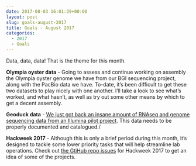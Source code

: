 ```yaml
---
date: 2017-08-03 16:01:39+00:00
layout: post
slug: goals-august-2017
title: Goals - August 2017
categories:
  - 2017
  - Goals
---
```


Data, data, data! That is the theme for this month.

**Olympia oyster data** - Going to assess and continue working on assembly the Olympia oyster genome we have from our BGI sequencing project, along with the PacBio data we have. To-date, it's been difficult to get these two datasets to play nicely with one another. I'll take a look to see what's worked, and what hasn't, as well as try out some other means by which to get a decent assembly.

**Geoduck data** - [We just got back an insane amount of RNAseq and genome sequencing data from an Illumina pilot project](https://robertslab.github.io/sams-notebook/posts/2017/2017-07-31-data-received-geoduck-genome-sequencing-by-illumina/). This data needs to be properly documented and catalogued./

**Hackweek 2017** - Although this is only a brief period during this month, it's designed to tackle some lower priority tasks that will help streamline lab operations. Check out [the GtiHub repo issues](https://github.com/RobertsLab/2017-hackweek/issues) for Hackweek 2017 to get an idea of some of the projects.
